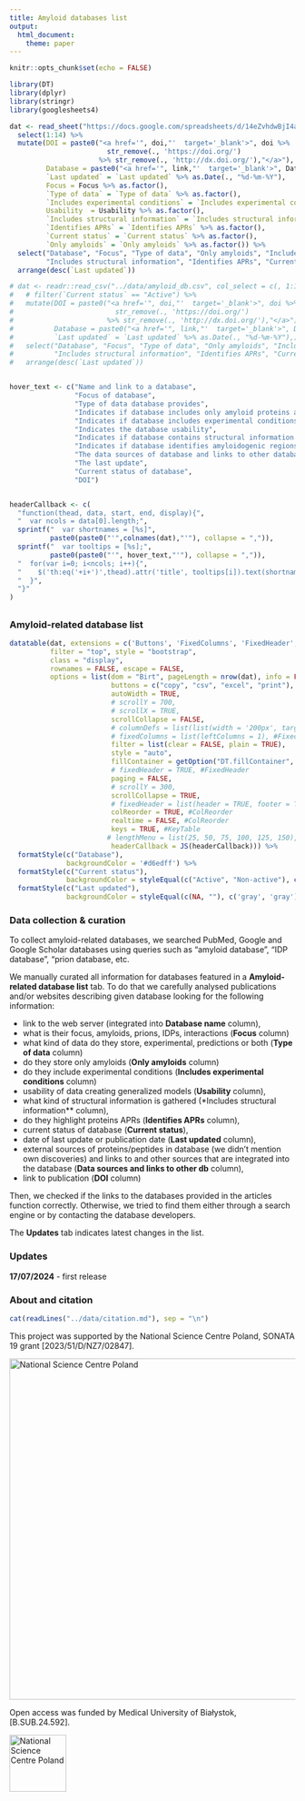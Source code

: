 ```yaml
---
title: Amyloid databases list
output: 
  html_document:
    theme: paper                                                                 
---      
```


<style type="text/css">
.main-container {
max-width: 1800px;
margin-left: auto;
margin-right: auto;
}
</style>



```r
knitr::opts_chunk$set(echo = FALSE)

library(DT)
library(dplyr)
library(stringr)
library(googlesheets4)

dat <- read_sheet("https://docs.google.com/spreadsheets/d/14eZvhdwBjI4a9AT7DwS3QbYioYorrzAqu3zgNUZqDSA/edit?usp=sharing",sheet = "database_list", col_types = "c") %>% 
  select(1:14) %>% 
  mutate(DOI = paste0("<a href='", doi,"'  target='_blank'>", doi %>% 
                        str_remove(., 'https://doi.org/') 
                      %>% str_remove(., 'http://dx.doi.org/'),"</a>"),
         Database = paste0("<a href='", link,"'  target='_blank'>", Database, "</a>"),
         `Last updated` = `Last updated` %>% as.Date(., "%d-%m-%Y"),
         Focus = Focus %>% as.factor(),
         `Type of data` = `Type of data` %>% as.factor(),
         `Includes experimental conditions` = `Includes experimental conditions` %>% as.factor(),
         Usability  = Usability %>% as.factor(),
         `Includes structural information` = `Includes structural information` %>% as.factor(),
         `Identifies APRs` = `Identifies APRs` %>% as.factor(),
         `Current status` = `Current status` %>% as.factor(),
         `Only amyloids` = `Only amyloids` %>% as.factor()) %>% 
  select("Database", "Focus", "Type of data", "Only amyloids", "Includes experimental conditions", "Usability",
         "Includes structural information", "Identifies APRs", "Current status", "Last updated", "Data sources and links to other db", "DOI") %>% 
  arrange(desc(`Last updated`))

# dat <- readr::read_csv("../data/amyloid_db.csv", col_select = c(, 1:14), col_types = "fcfffffff?cccf") %>% 
#   # filter(`Current status` == "Active") %>% 
#   mutate(DOI = paste0("<a href='", doi,"'  target='_blank'>", doi %>% 
#                         str_remove(., 'https://doi.org/') 
#                       %>% str_remove(., 'http://dx.doi.org/'),"</a>"),
#          Database = paste0("<a href='", link,"'  target='_blank'>", Database, "</a>"),
#          `Last updated` = `Last updated` %>% as.Date(., "%d-%m-%Y"),) %>% 
#   select("Database", "Focus", "Type of data", "Only amyloids", "Includes experimental conditions", "Usability",
#          "Includes structural information", "Identifies APRs", "Current status", "Last updated", "Data sources and links to other db", "DOI") %>% 
#   arrange(desc(`Last updated`))


hover_text <- c("Name and link to a database",
                "Focus of database",
                "Type of data database provides",
                "Indicates if database includes only amyloid proteins and peptides",
                "Indicates if database includes experimental conditions",
                "Indicates the database usability",
                "Indicates if database contains structural information of proteins and peptides",
                "Indicates if database identifies amyloidogenic regions of proteins",
                "The data sources of database and links to other databases",
                "The last update",
                "Current status of database",
                "DOI")


headerCallback <- c(
  "function(thead, data, start, end, display){",
  "  var ncols = data[0].length;",
  sprintf("  var shortnames = [%s]",
          paste0(paste0("'",colnames(dat),"'"), collapse = ",")),
  sprintf("  var tooltips = [%s];",
          paste0(paste0("'", hover_text,"'"), collapse = ",")),
  "  for(var i=0; i<ncols; i++){",
  "    $('th:eq('+i+')',thead).attr('title', tooltips[i]).text(shortnames[i]);",
  "  }",
  "}"
)

```

## {.tabset}

### Amyloid-related database list

```r
datatable(dat, extensions = c('Buttons', 'FixedColumns', 'FixedHeader', 'ColReorder', 'KeyTable'), 
          filter = "top", style = "bootstrap",
          class = "display",
          rownames = FALSE, escape = FALSE,
          options = list(dom = "Birt", pageLength = nrow(dat), info = FALSE,
                         buttons = c("copy", "csv", "excel", "print"),
                         autoWidth = TRUE,
                         # scrollY = 700,
                         # scrollX = TRUE,
                         scrollCollapse = FALSE,
                         # columnDefs = list(list(width = '200px', targets = c(0))),
                         # fixedColumns = list(leftColumns = 1), #FixedColumns
                         filter = list(clear = FALSE, plain = TRUE),
                         style = "auto",
                         fillContainer = getOption("DT.fillContainer", NULL),
                         # fixedHeader = TRUE, #FixedHeader
                         paging = FALSE,
                         # scrollY = 300,
                         scrollCollapse = TRUE,
                         # fixedHeader = list(header = TRUE, footer = TRUE), #FixedHeader
                         colReorder = TRUE, #ColReorder
                         realtime = FALSE, #ColReorder
                         keys = TRUE, #KeyTable
                        # lengthMenu = list(25, 50, 75, 100, 125, 150),
                         headerCallback = JS(headerCallback))) %>%  
  formatStyle(c("Database"),
              backgroundColor = '#d6edff') %>% 
  formatStyle(c("Current status"),
              backgroundColor = styleEqual(c("Active", "Non-active"), c('#d6edff', 'gray'), default = '#d6edff')) %>% 
  formatStyle(c("Last updated"),
              backgroundColor = styleEqual(c(NA, ""), c('gray', 'gray'), default = '#d6edff'))
```

<link rel="stylesheet" type="text/css" href="https://cdn.datatables.net/1.12.1/css/jquery.dataTables.css">
  
### Data collection & curation

To collect amyloid-related databases, we searched PubMed, Google and Google Scholar databases using queries such as "amyloid database", "IDP database", "prion database, etc.


We manually curated all information for databases featured in a **Amyloid-related database list** tab. To do that we carefully analysed publications and/or websites describing given database looking for the following information:

- link to the web server (integrated into **Database name** column),
- what is their focus, amyloids, prions, IDPs, interactions (**Focus** column)
- what kind of data do they store, experimental, predictions or both (**Type of data** column)
- do they store only amyloids (**Only amyloids** column)
- do they include experimental conditions (**Includes experimental conditions** column)
- usability of data creating generalized models (**Usability** column),
- what kind of structural information is gathered (*Includes structural information** column),
- do they highlight proteins APRs (**Identifies APRs** column),
- current status of database (**Current status**),
- date of last update or publication date (**Last updated** column),
- external sources of proteins/peptides in database (we didn't mention own discoveries) and links to and other sources that are integrated into the database (**Data sources and links to other db** column),
- link to publication (**DOI** column)

Then, we checked if the links to the databases provided in the articles function correctly. Otherwise, we tried to find them either through a search engine or by contacting the database developers. 

The **Updates** tab indicates latest changes in the list.


### Updates

**17/07/2024** - first release


### About and citation

```r
cat(readLines("../data/citation.md"), sep = "\n")
```

This project was supported by the National Science Centre Poland, SONATA 19 grant [2023/51/D/NZ7/02847]. 

[![National Science Centre Poland](ncn_logo.png){width=600}](https://ncn.gov.pl/en)   

Open access was funded by Medical University of Białystok, [B.SUB.24.592].

[![National Science Centre Poland](mub_logo.png){width=100}](https://www.umb.edu.pl/en/index.php)


